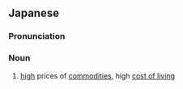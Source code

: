==Japanese==
{{ja-kanjitab|ぶつ|k1=ぶっ|か|たか|k3=だか}}

===Pronunciation===
{{ja-pron|ぶっかだか}}

===Noun===
{{ja-noun|ぶっかだか}}

# [[high]] prices of [[commodities]], high [[cost of living]]